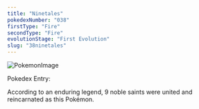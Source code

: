 ```yaml
---
title: "Ninetales"
pokedexNumber: "038"
firstType: "Fire"
secondType: "Fire"
evolutionStage: "First Evolution"
slug: "38ninetales"
---
```


![PokemonImage](https://archives.bulbagarden.net/media/upload/thumb/3/3e/0038Ninetales.png/140px-0038Ninetales.png)

Pokedex Entry:

According to an enduring legend, 9 noble saints were united and reincarnated as this Pokémon.
